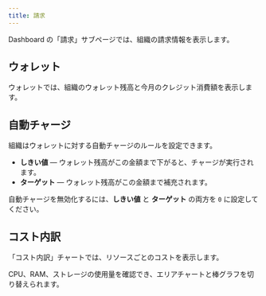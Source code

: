 ```yaml
---
title: 請求
---
```


Dashboard の「請求」サブページでは、組織の請求情報を表示します。

## ウォレット

ウォレットでは、組織のウォレット残高と今月のクレジット消費額を表示します。

## 自動チャージ

組織はウォレットに対する自動チャージのルールを設定できます。

- **しきい値** — ウォレット残高がこの金額まで下がると、チャージが実行されます。  
- **ターゲット** — ウォレット残高がこの金額まで補充されます。

自動チャージを無効化するには、**しきい値** と **ターゲット** の両方を `0` に設定してください。

## コスト内訳

「コスト内訳」チャートでは、リソースごとのコストを表示します。

CPU、RAM、ストレージの使用量を確認でき、エリアチャートと棒グラフを切り替えられます。